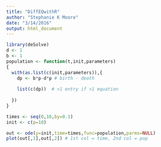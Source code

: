```yaml
---
title: "DiffEQwithR"
author: "Stephanie K Moore"
date: "3/14/2016"
output: html_document
---
```


```r
library(deSolve)
d <- 1
b <- 1
population <- function(t,init,parameters)
{
  with(as.list(c(init,parameters)),{
    dp <- b*p-d*p # birth - death
    
    list(c(dp))  # >1 entry if >1 equation
    
  })
}

times <- seq(0,10,by=0.1)
init <- c(p=10)

out <- ode(y=init,time=times,func=population,parms=NULL)
plot(out[,1],out[,2]) # 1st col = time, 2nd col = pop
```